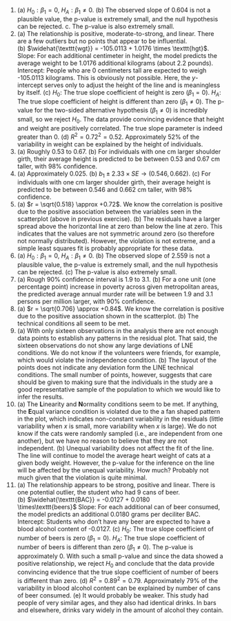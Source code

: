 1.  \(a\) $H_0: \beta_1 = 0$, $H_A: \beta_1 \ne 0$. (b) The observed slope of 0.604 is not a plausible value, the p-value is extremely small, and the null hypothesis can be rejected. c. The p-value is also extremely small.
\addtocounter{enumi}{1}

1. \(a) The relationship is positive, moderate-to-strong, and linear. There are a few outliers but no points that appear to be influential. (b) $\widehat{\texttt{wgt}} = -105.0113 + 1.0176 \times \texttt{hgt}$. Slope: For each additional centimeter in height, the model predicts the average weight to be 1.0176 additional kilograms (about 2.2 pounds). Intercept: People who are 0 centimeters tall are expected to weigh -105.0113 kilograms. This is obviously not possible. Here, the $y$- intercept serves only to adjust the height of the line and is meaningless by itself. (c) $H_0$: The true slope coefficient of height is zero ($\beta_1 = 0$). $H_A$: The true slope coefficient of height is different than zero ($\beta_1 \neq 0$). The p-value for the two-sided alternative hypothesis ($\beta_1 \ne 0$) is incredibly small, so we reject $H_0$. The data provide convincing evidence that height and weight are positively correlated. The true slope parameter is indeed greater than 0. (d) $R^2 = 0.72^2 = 0.52$. Approximately 52% of the variability in weight can be explained by the height of individuals.
\addtocounter{enumi}{1}

1.  \(a\) Roughly 0.53 to 0.67. (b) For individuals with one cm larger shoulder girth, their average height is predicted to be between 0.53 and 0.67 cm taller, with 98% confidence.
\addtocounter{enumi}{1}

1.  \(a\) Approximately 0.025. (b) $b_1 \pm 2.33 \times SE \rightarrow (0.546, 0.662).$ (c) For individuals with one cm larger shoulder girth, their average height is predicted to be between 0.546 and 0.662 cm taller, with 98% confidence.
\addtocounter{enumi}{1}

1. \(a) $r = \sqrt{0.518} \approx +0.72$. We know the correlation is positive due to the positive association between the variables seen in the scatterplot (above in previous exercise). (b) The residuals have a larger spread above the horizontal line at zero than below the line at zero.  This indicates that the values are not symmetric around zero (so therefore not normally distributed).  However, the violation is not extreme, and a simple least squares fit is probably appropriate for these data.
\addtocounter{enumi}{1}

1.  \(a\) $H_0: \beta_1 = 0$, $H_A: \beta_1 \ne 0$. (b) The observed slope of 2.559 is not a plausible value, the p-value is extremely small, and the null hypothesis can be rejected. (c) The p-value is also extremely small.
\addtocounter{enumi}{1}

1.  \(a\) Rough 90% confidence interval is 1.9 to 3.1. (b) For a one unit (one percentage point) increase in poverty across given metropolitan areas, the predicted average annual murder rate will be between 1.9 and 3.1 persons per million larger, with 90% confidence.
\addtocounter{enumi}{1}

1. \(a) $r = \sqrt{0.706} \approx +0.84$. We know the correlation is positive due to the positive association shown in the scatterplot. (b) The technical conditions all seem to be met.
\addtocounter{enumi}{1}

1.  \(a\) With only sixteen observations in the analysis there are not enough data points to establish any patterns in the residual plot. That said, the sixteen observations do not show any large deviations of LNE conditions.  We do not know if the volunteers were friends, for example, which would violate the independence condition. (b) The layout of the points does not indicate any deviation form the LINE technical conditions. The small number of points, however, suggests that care should be given to making sure that the individuals in the study are a good representative sample of the population to which we would like to infer the results.
\addtocounter{enumi}{1}

1.  \(a\) The **L**inearity and **N**ormality conditions seem to be met.  If anything, the **E**qual variance condition is violated due to the a fan shaped pattern in the plot, which indicates non-constant variability in the residuals (little variability when $x$ is small, more variability when $x$ is large). We do not know if the cats were randomly sampled (i.e., are independent from one another), but we have no reason to believe that they are not independent. (b) Unequal variability does not affect the fit of the line. The line will continue to model the average heart weight of cats at a given body weight. However, the p-value for the inference on the line will be affected by the unequal variability. How much? Probably not much given that the violation is quite minimal.
\addtocounter{enumi}{1}

1. \(a) The relationship appears to be strong, positive and linear. There is one potential outlier, the student who had 9 cans of beer. (b) $\widehat{\texttt{BAC}} = -0.0127 + 0.0180 \times\texttt{beers}$\ Slope: For each additional can of beer consumed, the model predicts an additional 0.0180 grams per deciliter BAC. Intercept: Students who don't have any beer are expected to have a blood alcohol content of -0.0127. (c) $H_0$: The true slope coefficient of number of beers is zero ($\beta_1 = 0$). $H_A$: The true slope coefficient of number of beers is different than zero ($\beta_1 \neq 0$). The p-value is approximately 0. With such a small p-value and since the data showed a positive relationship, we reject $H_0$ and conclude that the data provide convincing evidence that the true slope coefficient of number of beers is different than zero. (d) $R^2 = 0.89^2 = 0.79$. Approximately 79% of the variability in blood alcohol content can be explained by number of cans of beer consumed. (e) It would probably be weaker. This study had people of very similar ages, and they also had identical drinks. In bars and elsewhere, drinks vary widely in the amount of alcohol they contain.
\addtocounter{enumi}{1}

